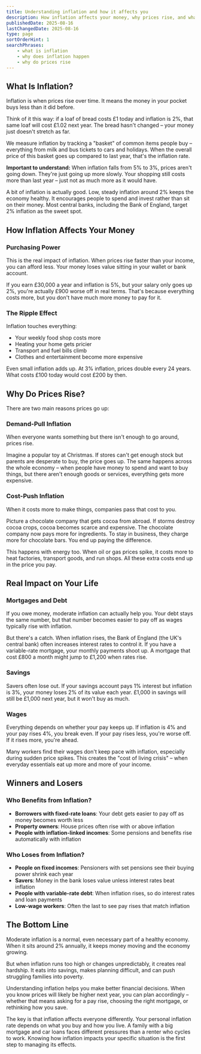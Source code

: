 ```yaml
---
title: Understanding inflation and how it affects you
description: How inflation affects your money, why prices rise, and what it means for mortgages, savings and wages.
publishedDate: 2025-08-16
lastChangedDate: 2025-08-16
type: page
sortOrderHint: 1
searchPhrases:
    - what is inflation
    - why does inflation happen
    - why do prices rise
---
```

## What Is Inflation?

Inflation is when prices rise over time. It means the money in your pocket buys less than it did before.

Think of it this way: if a loaf of bread costs £1 today and inflation is 2%, that same loaf will cost £1.02 next year. The bread hasn't changed – your money just doesn't stretch as far.

We measure inflation by tracking a "basket" of common items people buy – everything from milk and bus tickets to cars and holidays. When the overall price of this basket goes up compared to last year, that's the inflation rate.

**Important to understand:** When inflation falls from 5% to 3%, prices aren't going down. They're just going up more slowly. Your shopping still costs more than last year – just not as much more as it would have.

A bit of inflation is actually good. Low, steady inflation around 2% keeps the economy healthy. It encourages people to spend and invest rather than sit on their money. Most central banks, including the Bank of England, target 2% inflation as the sweet spot.

## How Inflation Affects Your Money

### Purchasing Power
This is the real impact of inflation. When prices rise faster than your income, you can afford less. Your money loses value sitting in your wallet or bank account.

If you earn £30,000 a year and inflation is 5%, but your salary only goes up 2%, you're actually £900 worse off in real terms. That's because everything costs more, but you don't have much more money to pay for it.

### The Ripple Effect
Inflation touches everything:
- Your weekly food shop costs more
- Heating your home gets pricier
- Transport and fuel bills climb
- Clothes and entertainment become more expensive

Even small inflation adds up. At 3% inflation, prices double every 24 years. What costs £100 today would cost £200 by then.

## Why Do Prices Rise?

There are two main reasons prices go up:

### Demand-Pull Inflation
When everyone wants something but there isn't enough to go around, prices rise.

Imagine a popular toy at Christmas. If stores can't get enough stock but parents are desperate to buy, the price goes up. The same happens across the whole economy – when people have money to spend and want to buy things, but there aren't enough goods or services, everything gets more expensive.

### Cost-Push Inflation  
When it costs more to make things, companies pass that cost to you.

Picture a chocolate company that gets cocoa from abroad. If storms destroy cocoa crops, cocoa becomes scarce and expensive. The chocolate company now pays more for ingredients. To stay in business, they charge more for chocolate bars. You end up paying the difference.

This happens with energy too. When oil or gas prices spike, it costs more to heat factories, transport goods, and run shops. All these extra costs end up in the price you pay.

## Real Impact on Your Life

### Mortgages and Debt
If you owe money, moderate inflation can actually help you. Your debt stays the same number, but that number becomes easier to pay off as wages typically rise with inflation.

But there's a catch. When inflation rises, the Bank of England (the UK's central bank) often increases interest rates to control it. If you have a variable-rate mortgage, your monthly payments shoot up. A mortgage that cost £800 a month might jump to £1,200 when rates rise.

### Savings
Savers often lose out. If your savings account pays 1% interest but inflation is 3%, your money loses 2% of its value each year. £1,000 in savings will still be £1,000 next year, but it won't buy as much.

### Wages
Everything depends on whether your pay keeps up. If inflation is 4% and your pay rises 4%, you break even. If your pay rises less, you're worse off. If it rises more, you're ahead.

Many workers find their wages don't keep pace with inflation, especially during sudden price spikes. This creates the "cost of living crisis" – when everyday essentials eat up more and more of your income.

## Winners and Losers

### Who Benefits from Inflation?
- **Borrowers with fixed-rate loans**: Your debt gets easier to pay off as money becomes worth less
- **Property owners**: House prices often rise with or above inflation
- **People with inflation-linked incomes**: Some pensions and benefits rise automatically with inflation

### Who Loses from Inflation?
- **People on fixed incomes**: Pensioners with set pensions see their buying power shrink each year
- **Savers**: Money in the bank loses value unless interest rates beat inflation
- **People with variable-rate debt**: When inflation rises, so do interest rates and loan payments
- **Low-wage workers**: Often the last to see pay rises that match inflation

## The Bottom Line

Moderate inflation is a normal, even necessary part of a healthy economy. When it sits around 2% annually, it keeps money moving and the economy growing.

But when inflation runs too high or changes unpredictably, it creates real hardship. It eats into savings, makes planning difficult, and can push struggling families into poverty.

Understanding inflation helps you make better financial decisions. When you know prices will likely be higher next year, you can plan accordingly – whether that means asking for a pay rise, choosing the right mortgage, or rethinking how you save.

The key is that inflation affects everyone differently. Your personal inflation rate depends on what you buy and how you live. A family with a big mortgage and car loans faces different pressures than a renter who cycles to work. Knowing how inflation impacts your specific situation is the first step to managing its effects.
